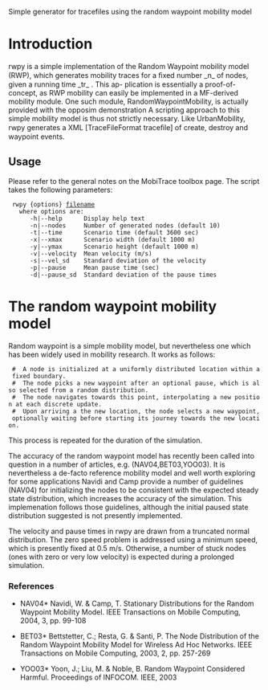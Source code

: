 Simple generator for tracefiles using the random waypoint mobility model

= Introduction =

rwpy is a simple implementation of the Random Waypoint
mobility model (RWP), which generates mobility traces for
a ﬁxed number _n_ of nodes, given a running time _tr_ . This ap-
plication is essentially a proof-of-concept, as RWP mobility
can easily be implemented in a MF-derived mobility module.
One such module, RandomWaypointMobility, is actually provided with the opposim demonstration
A scripting approach to this simple mobility model is thus
not strictly necessary. Like UrbanMobility, rwpy generates
a XML [TraceFileFormat traceﬁle] of create, destroy and waypoint events.

== Usage ==

Please refer to the general notes on the MobiTrace toolbox page. The script takes the following parameters:

  rwpy {options} [[filename]]
    where options are:
       -h|--help      Display help text
       -n|--nodes     Number of generated nodes (default 10)
       -t|--time      Scenario time (default 3600 sec)
       -x|--xmax      Scenario width (default 1000 m)
       -y|--ymax      Scenario height (default 1000 m)
       -v|--velocity  Mean velocity (m/s)
       -s|--vel_sd    Standard deviation of the velocity 
       -p|--pause     Mean pause time (sec)
       -d|--pause_sd  Standard deviation of the pause times

= The random waypoint mobility model =

Random waypoint is a simple mobility model, but nevertheless one which has been widely used in mobility research. It works as follows:
  #  A node is initialized at a uniformly distributed location within a fixed boundary.
  #  The node picks a new waypoint after an optional pause, which is also selected from a random distribution.
  #  The node navigates towards this point, interpolating a new position at each discrete update.
  #  Upon arriving a the new location, the node selects a new waypoint, optionally waiting before starting its journey towards the new location.
This process is repeated for the duration of the simulation.

The accuracy of the random waypoint model has recently been called into 
question in a number of articles, e.g. (NAV04,BET03,YOO03). It is nevertheless a de-facto reference mobility model and well worth exploring for some applications
Navidi and Camp provide a number of guidelines (NAV04) for initializing the nodes to
be consistent with the expected steady state distribution, which increases the accuracy of the simulation. This implemenation follows those guidelines, although the initial paused state distribution suggested is not presently implemented.

The velocity and pause times in rwpy are drawn from a truncated normal distribution.
The zero speed problem is addressed using a minimum speed, which is presently
fixed at 0.5 m/s. Otherwise, a number of stuck nodes (ones with zero or very
low velocity) is expected during a prolonged simulation.

=== References ===

*NAV04* Navidi, W. & Camp, T. Stationary Distributions for the Random Waypoint Mobility Model. IEEE Transactions on Mobile Computing, 2004, 3, pp. 99-108

*BET03* Bettstetter, C.; Resta, G. & Santi, P. The Node Distribution of the Random Waypoint Mobility Model for Wireless Ad Hoc Networks. IEEE Transactions on Mobile Computing, 2003, 2, pp. 257-269

*YOO03* Yoon, J.; Liu, M. & Noble, B. Random Waypoint Considered Harmful. Proceedings of INFOCOM. IEEE, 2003